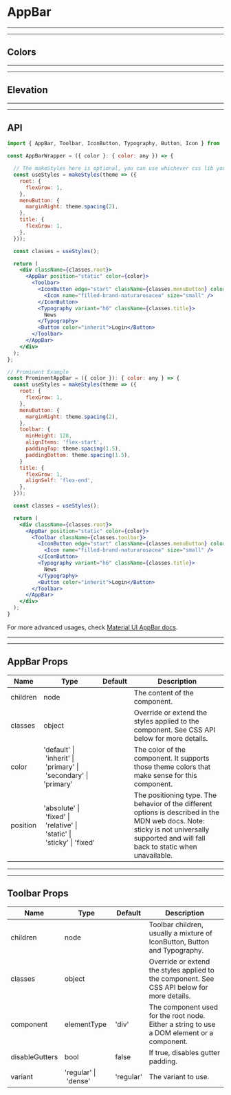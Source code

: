 
# AppBar

---
---

## Colors
<Provider theme={themes.natura.light}>
  <ComponentWithLabel componentList={colors} />
</Provider>

---
---

## Elevation
<Provider theme={themes.natura.light}>
  <ComponentWithLabel componentList={elevation} />
</Provider>

---
---

## API
```jsx highlight-line="2"
import { AppBar, Toolbar, IconButton, Typography, Button, Icon } from '@naturacosmeticos/natds-web';

const AppBarWrapper = ({ color }: { color: any }) => {

  // The makeStyles here is optional, you can use whichever css lib you want
  const useStyles = makeStyles(theme => ({
    root: {
      flexGrow: 1,
    },
    menuButton: {
      marginRight: theme.spacing(2),
    },
    title: {
      flexGrow: 1,
    },
  }));

  const classes = useStyles();

  return (
    <div className={classes.root}>
      <AppBar position="static" color={color}>
        <Toolbar>
          <IconButton edge="start" className={classes.menuButton} color="inherit" aria-label="menu">
            <Icon name="filled-brand-naturarosacea" size="small" />
          </IconButton>
          <Typography variant="h6" className={classes.title}>
            News
          </Typography>
          <Button color="inherit">Login</Button>
        </Toolbar>
      </AppBar>
    </div>
  );
};

// Prominent Example
const ProminentAppBar = ({ color }): { color: any } => {
  const useStyles = makeStyles(theme => ({
    root: {
      flexGrow: 1,
    },
    menuButton: {
      marginRight: theme.spacing(2),
    },
    toolbar: {
      minHeight: 128,
      alignItems: 'flex-start',
      paddingTop: theme.spacing(1.5),
      paddingBottom: theme.spacing(1.5),
    }
    title: {
      flexGrow: 1,
      alignSelf: 'flex-end',
    },
  }));

  const classes = useStyles();

  return (
    <div className={classes.root}>
      <AppBar position="static" color={color}>
        <Toolbar className={classes.toolbar}>
          <IconButton edge="start" className={classes.menuButton} color="inherit" aria-label="menu">
            <Icon name="filled-brand-naturarosacea" size="small" />
          </IconButton>
          <Typography variant="h6" className={classes.title}>
            News
          </Typography>
          <Button color="inherit">Login</Button>
        </Toolbar>
      </AppBar>
    </div>
  );
}
```
For more advanced usages, check [Material UI AppBar docs](https://material-ui.com/components/app-bar/).

---
---

## AppBar Props

|Name|Type|Default|Description|
|--- |--- |--- |--- |
|children|node||The content of the component.|
|classes|object||Override or extend the styles applied to the component. See CSS API below for more details.|
|color|'default' \| 'inherit' \| 'primary' \| 'secondary' \| 'primary'||The color of the component. It supports those theme colors that make sense for this component.|
|position|'absolute' \| 'fixed' \| 'relative' \| 'static' \| 'sticky' \| 'fixed'||The positioning type. The behavior of the different options is described in the MDN web docs. Note: sticky is not universally supported and will fall back to static when unavailable.|

---
---
## Toolbar Props

|Name|Type|Default|Description|
|--- |--- |--- |--- |
|children|node||Toolbar children, usually a mixture of IconButton, Button and Typography.|
|classes|object||Override or extend the styles applied to the component. See CSS API below for more details.|
|component|elementType|'div'|The component used for the root node. Either a string to use a DOM element or a component.|
|disableGutters|bool|false|If true, disables gutter padding.|
|variant|'regular' \| 'dense' | 'regular'|The variant to use.|
